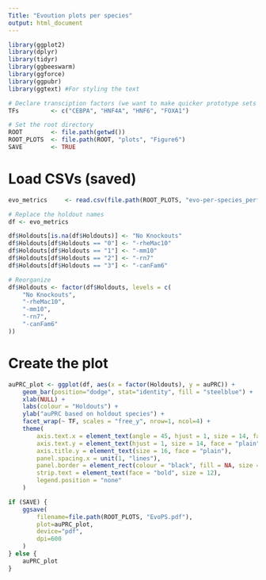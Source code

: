 ```yaml
---
Title: "Evoution plots per species"
output: html_document
---
```


```r

library(ggplot2)
library(dplyr)
library(tidyr)
library(ggbeeswarm)
library(ggforce)
library(ggpubr)
library(ggtext) #For styling the text

```
```r

# Declare transciption factors (we want to make quicker prototype sets too)
TFs         <- c("CEBPA", "HNF4A", "HNF6", "FOXA1")

# Set the root directory
ROOT        <- file.path(getwd())
ROOT_PLOTS  <- file.path(ROOT, "plots", "Figure6")
SAVE        <- TRUE

```
# Load CSVs (saved)
```r

evo_metrics     <- read.csv(file.path(ROOT_PLOTS, "evo-per-species_performance.csv"))

# Replace the holdout names
df <- evo_metrics

df$Holdouts[is.na(df$Holdouts)] <- "No Knockouts"
df$Holdouts[df$Holdouts == "0"] <- "-rheMac10"
df$Holdouts[df$Holdouts == "1"] <- "-mm10"
df$Holdouts[df$Holdouts == "2"] <- "-rn7"
df$Holdouts[df$Holdouts == "3"] <- "-canFam6"

# Reorganize
df$Holdouts <- factor(df$Holdouts, levels = c(
    "No Knockouts",
    "-rheMac10",
    "-mm10",
    "-rn7",
    "-canFam6"
))

```
# Create the plot
```r

auPRC_plot <- ggplot(df, aes(x = factor(Holdouts), y = auPRC)) +
    geom_bar(position="dodge", stat="identity", fill = "steelblue") +
    xlab(NULL) +
    labs(colour = "Holdouts") +
    ylab("auPRC based on holdout species") +
    facet_wrap(~ TF, scales = "free_y", nrow=1, ncol=4) +
    theme(
        axis.text.x = element_text(angle = 45, hjust = 1, size = 14, face = "plain"),
        axis.text.y = element_text(hjust = 1, size = 14, face = "plain"),
        axis.title.y = element_text(size = 16, face = "plain"),
        panel.spacing.x = unit(1, "lines"),
        panel.border = element_rect(colour = "black", fill = NA, size = 1.5),
        strip.text = element_text(face = "bold", size = 12),
        legend.position = "none"
    )

if (SAVE) {
    ggsave(
        filename=file.path(ROOT_PLOTS, "EvoPS.pdf"),
        plot=auPRC_plot,
        device="pdf",
        dpi=600
    )
} else {
    auPRC_plot
}

```